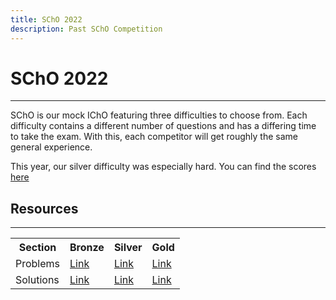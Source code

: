 ```yaml
---
title: SChO 2022
description: Past SChO Competition
---
```


# SChO 2022
---
SChO is our mock IChO featuring three difficulties to choose from.
Each difficulty contains a different number of questions and has a differing time to take the exam.
With this, each competitor will get roughly the same general experience.

This year, our silver difficulty was especially hard.
You can find the scores <a href="https://docs.google.com/spreadsheets/d/1fmAOefPaHa6yInOQe-0zsLE1vt5elG-y5YmNEdNJ-ww/edit?usp=sharing" class="text-blue-400">here</a>


## Resources
---
<table>
	<tr>
		<th>Section</th>
		<th>Bronze</th>
		<th>Silver</th>
		<th>Gold</th>
	</tr>
	<tr>
		<td>Problems</td>
		<td><a href="https://drive.google.com/file/d/1pMUkTJzFYrf2Hpe9XFr8r5vZwShrkMkA/view?usp=sharing" class="text-blue-400 mt-0">Link</a></td>
		<td><a href="https://drive.google.com/file/d/1RqPteXGve8o1eGK8xr84HEqmd3W0dElI/view?usp=sharing" class="text-blue-400 mt-0">Link</a></td>
		<td><a href="https://drive.google.com/file/d/1moP9w4WwbYTHK-GQIw-C02rgstNuUS0M/view?usp=sharing" class="text-blue-400 mt-0">Link</a></td>
	</tr>
	<tr>
		<td>Solutions</td>
		<td><a href="https://drive.google.com/file/d/16bq5hs-erWwcuY1ei_--5xqPLLOyx_Jz/view?usp=sharing" class="text-blue-400 mt-0">Link</a></td>
		<td><a href="https://drive.google.com/file/d/1S44aWipw2rvK3N_bKYM3muKA1dbIK4jf/view?usp=sharing" class="text-blue-400 mt-0">Link</a></td>
		<td><a href="https://drive.google.com/file/d/1AFE6sfbgiC-6q1DBmcrARTE4fBNhtE-G/view?usp=sharing" class="text-blue-400 mt-0">Link</a></td>
	</tr>
</table>
